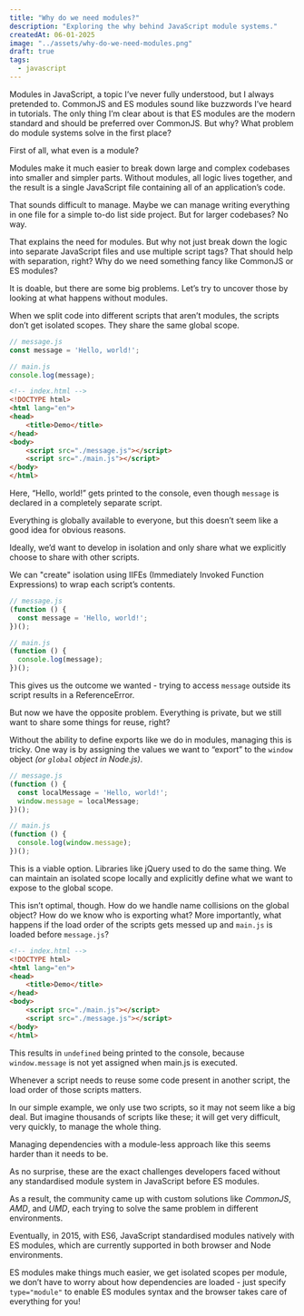 ```yaml
---
title: "Why do we need modules?"
description: "Exploring the why behind JavaScript module systems."
createdAt: 06-01-2025
image: "../assets/why-do-we-need-modules.png"
draft: true
tags:
  - javascript
---
```



Modules in JavaScript, a topic I’ve never fully understood, but I always pretended to. CommonJS and ES modules sound like buzzwords I’ve heard in tutorials. The only thing I’m clear about is that ES modules are the modern standard and should be preferred over CommonJS. But why? What problem do module systems solve in the first place?

First of all, what even is a module?

Modules make it much easier to break down large and complex codebases into smaller and simpler parts. Without modules, all logic lives together, and the result is a single JavaScript file containing all of an application’s code.

That sounds difficult to manage. Maybe we can manage writing everything in one file for a simple to-do list side project. But for larger codebases? No way.

That explains the need for modules. But why not just break down the logic into separate JavaScript files and use multiple script tags? That should help with separation, right? Why do we need something fancy like CommonJS or ES modules?

It is doable, but there are some big problems. Let’s try to uncover those by looking at what happens without modules.

When we split code into different scripts that aren’t modules, the scripts don’t get isolated scopes. They share the same global scope.

```javascript
// message.js
const message = 'Hello, world!';
```

```javascript
// main.js
console.log(message);
```

```html
<!-- index.html -->
<!DOCTYPE html>
<html lang="en">
<head>
    <title>Demo</title>
</head>
<body>
    <script src="./message.js"></script>
    <script src="./main.js"></script>
</body>
</html>
```

Here, “Hello, world!” gets printed to the console, even though `message` is declared in a completely separate script.

Everything is globally available to everyone, but this doesn’t seem like a good idea for obvious reasons.

Ideally, we’d want to develop in isolation and only share what we explicitly choose to share with other scripts.

We can "create" isolation using IIFEs (Immediately Invoked Function Expressions) to wrap each script’s contents.

```javascript
// message.js
(function () {
  const message = 'Hello, world!';
})();
```

```javascript
// main.js
(function () {
  console.log(message);
})();
```

This gives us the outcome we wanted - trying to access `message` outside its script results in a ReferenceError.

But now we have the opposite problem. Everything is private, but we still want to share some things for reuse, right?

Without the ability to define exports like we do in modules, managing this is tricky. One way is by assigning the values we want to “export” to the `window` object *(or `global` object in Node.js)*.

```javascript
// message.js
(function () {
  const localMessage = 'Hello, world!';
  window.message = localMessage;
})();
```

```javascript
// main.js
(function () {
  console.log(window.message);
})();
```

This is a viable option. Libraries like jQuery used to do the same thing. We can maintain an isolated scope locally and explicitly define what we want to expose to the global scope.

This isn’t optimal, though. How do we handle name collisions on the global object? How do we know who is exporting what? More importantly, what happens if the load order of the scripts gets messed up and `main.js` is loaded before `message.js`?

```html
<!-- index.html -->
<!DOCTYPE html>
<html lang="en">
<head>
    <title>Demo</title>
</head>
<body>
    <script src="./main.js"></script>
    <script src="./message.js"></script>
</body>
</html>
```

This results in `undefined` being printed to the console, because `window.message` is not yet assigned when main.js is executed.

Whenever a script needs to reuse some code present in another script, the load order of those scripts matters.

In our simple example, we only use two scripts, so it may not seem like a big deal. But imagine thousands of scripts like these; it will get very difficult, very quickly, to manage the whole thing.

Managing dependencies with a module-less approach like this seems harder than it needs to be.

As no surprise, these are the exact challenges developers faced without any standardised module system in JavaScript before ES modules. 

As a result, the community came up with custom solutions like *CommonJS*, *AMD*, and *UMD*, each trying to solve the same problem in different environments.

Eventually, in 2015, with ES6, JavaScript standardised modules natively with ES modules, which are currently supported in both browser and Node environments.

ES modules make things much easier, we get isolated scopes per module, we don’t have to worry about how dependencies are loaded - just specify `type="module"` to enable ES modules syntax and the browser takes care of everything for you!
